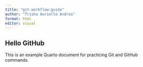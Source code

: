```yaml
---
title: "git-workflow-guide"
author: "Trisha Aurielle Andrea"
format: html
editor: visual
---
```


## Hello GitHub

This is an example Quarto document for practicing Git and GitHub commands.
